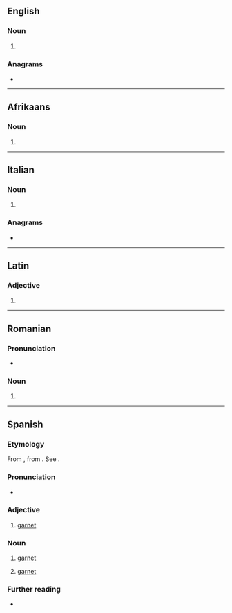 {{also|Granate}}
==English==

===Noun===
{{en-noun}}

# {{archaic form of|en|garnet}}

{{Webster 1913}}

===Anagrams===
* {{anagrams|en|a=aaegnrt|tanager|tangare}}

----

==Afrikaans==

===Noun===
{{head|af|noun form}}

# {{plural of|af|granaat}}

----

==Italian==

===Noun===
{{head|it|noun form|g=f}}

# {{plural of|it|granata}}

===Anagrams===
* {{anagrams|it|a=aaegnrt|anterga|argenta|garante|regnata|tanagre|tangerà}}

----

==Latin==

===Adjective===
{{la-adj-form|grānāte}}

# {{inflection of|la|grānātus||voc|m|s}}

----

==Romanian==

===Pronunciation===
* {{IPA|ro|[ɡraˈnate]}}

===Noun===
{{head|ro|noun form|g=f}}

# {{noun form of|ro|granată||indef|pl|;|indef|gen//dat|s}}

----

==Spanish==
{{wikipedia|lang=es|Granate (mineral)}}

===Etymology===
From {{bor|es|oc|granat}}, from {{der|es|ML.|grānātus}}. See {{cog|en|garnet}}.

===Pronunciation===
* {{hyphenation|es|gra|na|te}}
{{es-IPA}}

===Adjective===
{{es-adj}}

# [[garnet]]

===Noun===
{{es-noun|m}}

# {{lb|es|mineral}} [[garnet]]
# [[garnet]] {{gloss|color}}

===Further reading===
* {{R:DRAE}}

{{C|es|Birthstones|Gems|Reds}}